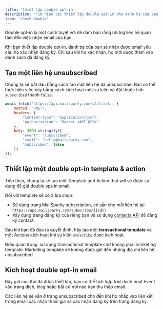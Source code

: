 ```yaml
---
title: 'thiết lập double opt-in'
description: 'Tìm hiểu các thiết lập double opt-in cho danh bạ của bạn'
icon: 'check-double'
---
```


Double opt-in là một cách tuyệt vời để đảm bảo rằng những liên hệ quan tâm đến việc nhận email của bạn.

Khi bạn thiết lập double opt-in, danh bạ của bạn sẽ nhận được email yêu cầu họ xác nhận đăng ký. Chỉ sau khi họ xác nhận, họ mới được thêm vào danh sách đã đăng ký.

## Tạo một liên hệ unsubscribed
Chúng ta sẽ bắt đầu bằng cách tạo một liên hệ đã unsubscribe. Bạn có thể thực hiện việc này bằng cách kích hoạt một sự kiện và đặt thuộc tính `subscribed` thành `false`.

```javascript
await fetch('https://api.mailsparky.com/v1/track', {
    method: "POST",
    headers: {
        "Content-Type": "application/json",
        "Authorization": "Bearer <API_KEY>"
    },
    body: JSON.stringify({
        "event": "subscribed",
        "email": "hello@mailsparky.com",
        "subscribed": false
    })
});
```

## Thiết lập một double opt-in template & action
Tiếp theo, chúng ta sẽ tạo một Template and Action that will sẽ được sử dụng để gửi double opt-in email.

Đối với  template sẽ có 2 lựa chọn:

- Sử dụng trang MailSparky subscription, có sẵn cho mỗi liên hệ tại <Tooltip tip="id is an automatic variable, you can use it in templates without any configuration">`https://app.mailsparky.com/subscribe/{{id}}`</Tooltip>
- Xây dựng trang đăng ký của riêng bạn và sử dụng [contacts API](/api-reference/contacts/subscribe) để đăng ký contact.

Sau khi bạn đã đưa ra quyết định, hãy tạo một **transactional template** và một Actions kích hoạt khi sự kiện `subscribe` được kích hoạt.

<Warning>
Điều quan trọng: sử dụng transactional template chứ không phải marketing template. Marketing template sẽ không được gửi đến những địa chỉ liên hệ unsubscribed.
</Warning>

## Kích hoạt double opt-in email
Bây giờ mọi thứ đã được thiết lập, bạn có thể tích hợp trình kích hoạt Event vào trang đích, blog hoặc bất cứ nơi nào bạn thu thập email.

Các liên hệ sẽ vẫn ở trạng unsubscribed cho đến khi họ nhấp vào liên kết trong email xác nhận tham gia và xác nhận đăng ký trên trang đăng ký.
